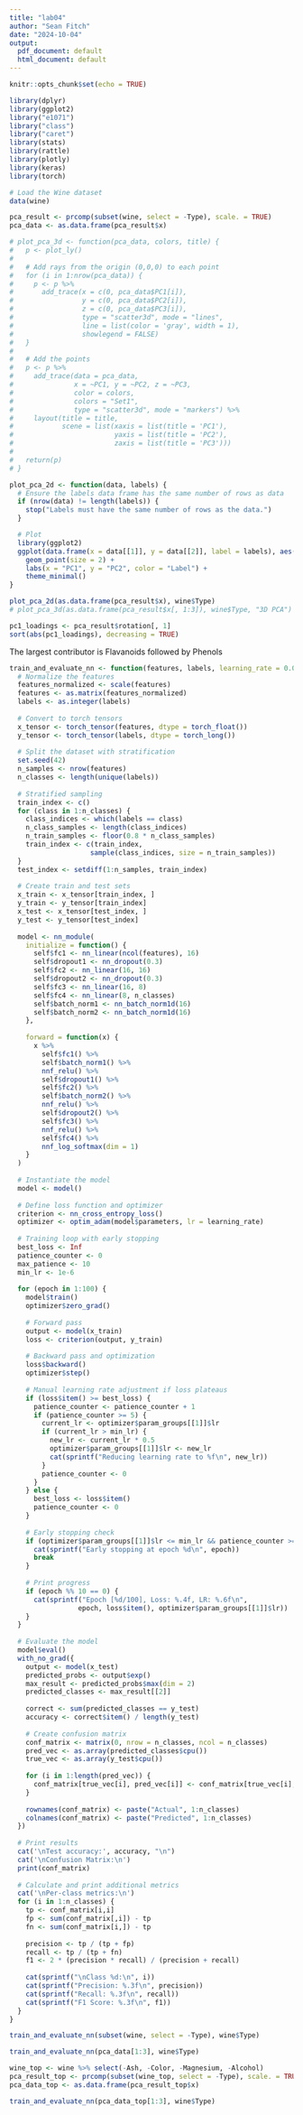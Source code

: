 ```yaml
---
title: "lab04"
author: "Sean Fitch"
date: "2024-10-04"
output:
  pdf_document: default
  html_document: default
---
```


```r
knitr::opts_chunk$set(echo = TRUE)

```


```r
library(dplyr)
library(ggplot2)
library("e1071")
library("class")
library("caret")
library(stats)
library(rattle)
library(plotly)
library(keras)
library(torch)
```

```r
# Load the Wine dataset
data(wine)
```

```r
pca_result <- prcomp(subset(wine, select = -Type), scale. = TRUE)
pca_data <- as.data.frame(pca_result$x)

# plot_pca_3d <- function(pca_data, colors, title) {
#   p <- plot_ly()
#   
#   # Add rays from the origin (0,0,0) to each point
#   for (i in 1:nrow(pca_data)) {
#     p <- p %>% 
#       add_trace(x = c(0, pca_data$PC1[i]), 
#                 y = c(0, pca_data$PC2[i]), 
#                 z = c(0, pca_data$PC3[i]), 
#                 type = "scatter3d", mode = "lines",
#                 line = list(color = 'gray', width = 1),
#                 showlegend = FALSE)
#   }
#   
#   # Add the points
#   p <- p %>%
#     add_trace(data = pca_data, 
#               x = ~PC1, y = ~PC2, z = ~PC3, 
#               color = colors, 
#               colors = "Set1", 
#               type = "scatter3d", mode = "markers") %>%
#     layout(title = title,
#            scene = list(xaxis = list(title = 'PC1'),
#                         yaxis = list(title = 'PC2'),
#                         zaxis = list(title = 'PC3')))
#   
#   return(p)
# }

plot_pca_2d <- function(data, labels) {
  # Ensure the labels data frame has the same number of rows as data
  if (nrow(data) != length(labels)) {
    stop("Labels must have the same number of rows as the data.")
  }

  # Plot
  library(ggplot2)
  ggplot(data.frame(x = data[[1]], y = data[[2]], label = labels), aes(x = x, y = y, color = label)) +
    geom_point(size = 2) +
    labs(x = "PC1", y = "PC2", color = "Label") +
    theme_minimal()
}

plot_pca_2d(as.data.frame(pca_result$x), wine$Type)
# plot_pca_3d(as.data.frame(pca_result$x[, 1:3]), wine$Type, "3D PCA")
```

```r
pc1_loadings <- pca_result$rotation[, 1]
sort(abs(pc1_loadings), decreasing = TRUE)
```
The largest contributor is Flavanoids followed by Phenols

```r
train_and_evaluate_nn <- function(features, labels, learning_rate = 0.001) {
  # Normalize the features
  features_normalized <- scale(features)
  features <- as.matrix(features_normalized)
  labels <- as.integer(labels)
  
  # Convert to torch tensors
  x_tensor <- torch_tensor(features, dtype = torch_float())
  y_tensor <- torch_tensor(labels, dtype = torch_long())
  
  # Split the dataset with stratification
  set.seed(42)
  n_samples <- nrow(features)
  n_classes <- length(unique(labels))
  
  # Stratified sampling
  train_index <- c()
  for (class in 1:n_classes) {
    class_indices <- which(labels == class)
    n_class_samples <- length(class_indices)
    n_train_samples <- floor(0.8 * n_class_samples)
    train_index <- c(train_index, 
                    sample(class_indices, size = n_train_samples))
  }
  test_index <- setdiff(1:n_samples, train_index)
  
  # Create train and test sets
  x_train <- x_tensor[train_index, ]
  y_train <- y_tensor[train_index]
  x_test <- x_tensor[test_index, ]
  y_test <- y_tensor[test_index]
  
  model <- nn_module(
    initialize = function() {
      self$fc1 <- nn_linear(ncol(features), 16)
      self$dropout1 <- nn_dropout(0.3)
      self$fc2 <- nn_linear(16, 16)
      self$dropout2 <- nn_dropout(0.3)
      self$fc3 <- nn_linear(16, 8)
      self$fc4 <- nn_linear(8, n_classes)
      self$batch_norm1 <- nn_batch_norm1d(16)
      self$batch_norm2 <- nn_batch_norm1d(16)
    },
    
    forward = function(x) {
      x %>%
        self$fc1() %>%
        self$batch_norm1() %>%
        nnf_relu() %>%
        self$dropout1() %>%
        self$fc2() %>%
        self$batch_norm2() %>%
        nnf_relu() %>%
        self$dropout2() %>%
        self$fc3() %>%
        nnf_relu() %>%
        self$fc4() %>%
        nnf_log_softmax(dim = 1)
    }
  )
  
  # Instantiate the model
  model <- model()
  
  # Define loss function and optimizer
  criterion <- nn_cross_entropy_loss()
  optimizer <- optim_adam(model$parameters, lr = learning_rate)
  
  # Training loop with early stopping
  best_loss <- Inf
  patience_counter <- 0
  max_patience <- 10
  min_lr <- 1e-6
  
  for (epoch in 1:100) {
    model$train()
    optimizer$zero_grad()
    
    # Forward pass
    output <- model(x_train)
    loss <- criterion(output, y_train)
    
    # Backward pass and optimization
    loss$backward()
    optimizer$step()
    
    # Manual learning rate adjustment if loss plateaus
    if (loss$item() >= best_loss) {
      patience_counter <- patience_counter + 1
      if (patience_counter >= 5) {
        current_lr <- optimizer$param_groups[[1]]$lr
        if (current_lr > min_lr) {
          new_lr <- current_lr * 0.5
          optimizer$param_groups[[1]]$lr <- new_lr
          cat(sprintf("Reducing learning rate to %f\n", new_lr))
        }
        patience_counter <- 0
      }
    } else {
      best_loss <- loss$item()
      patience_counter <- 0
    }
    
    # Early stopping check
    if (optimizer$param_groups[[1]]$lr <= min_lr && patience_counter >= max_patience) {
      cat(sprintf("Early stopping at epoch %d\n", epoch))
      break
    }
    
    # Print progress
    if (epoch %% 10 == 0) {
      cat(sprintf("Epoch [%d/100], Loss: %.4f, LR: %.6f\n", 
                 epoch, loss$item(), optimizer$param_groups[[1]]$lr))
    }
  }
  
  # Evaluate the model
  model$eval()
  with_no_grad({
    output <- model(x_test)
    predicted_probs <- output$exp()
    max_result <- predicted_probs$max(dim = 2)
    predicted_classes <- max_result[[2]]
    
    correct <- sum(predicted_classes == y_test)
    accuracy <- correct$item() / length(y_test)
    
    # Create confusion matrix
    conf_matrix <- matrix(0, nrow = n_classes, ncol = n_classes)
    pred_vec <- as.array(predicted_classes$cpu())
    true_vec <- as.array(y_test$cpu())
    
    for (i in 1:length(pred_vec)) {
      conf_matrix[true_vec[i], pred_vec[i]] <- conf_matrix[true_vec[i], pred_vec[i]] + 1
    }
    
    rownames(conf_matrix) <- paste("Actual", 1:n_classes)
    colnames(conf_matrix) <- paste("Predicted", 1:n_classes)
  })
  
  # Print results
  cat('\nTest accuracy:', accuracy, "\n")
  cat('\nConfusion Matrix:\n')
  print(conf_matrix)
  
  # Calculate and print additional metrics
  cat('\nPer-class metrics:\n')
  for (i in 1:n_classes) {
    tp <- conf_matrix[i,i]
    fp <- sum(conf_matrix[,i]) - tp
    fn <- sum(conf_matrix[i,]) - tp
    
    precision <- tp / (tp + fp)
    recall <- tp / (tp + fn)
    f1 <- 2 * (precision * recall) / (precision + recall)
    
    cat(sprintf("\nClass %d:\n", i))
    cat(sprintf("Precision: %.3f\n", precision))
    cat(sprintf("Recall: %.3f\n", recall))
    cat(sprintf("F1 Score: %.3f\n", f1))
  }
}
```


```r
train_and_evaluate_nn(subset(wine, select = -Type), wine$Type)
```

```r
train_and_evaluate_nn(pca_data[1:3], wine$Type)
```

```r
wine_top <- wine %>% select(-Ash, -Color, -Magnesium, -Alcohol)
pca_result_top <- prcomp(subset(wine_top, select = -Type), scale. = TRUE)
pca_data_top <- as.data.frame(pca_result_top$x)
```

```r
train_and_evaluate_nn(pca_data_top[1:3], wine$Type)
```

